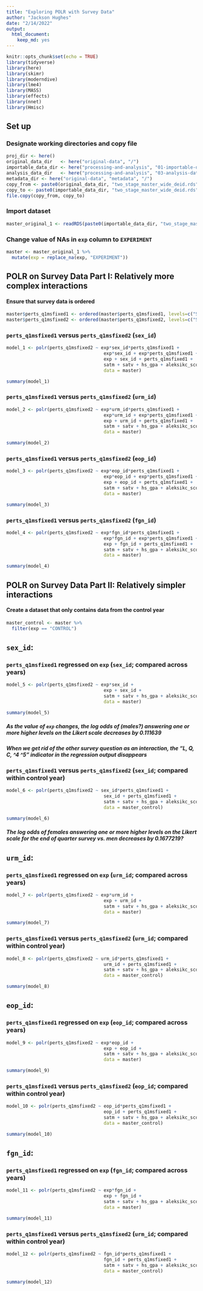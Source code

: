 ```yaml
---
title: "Exploring POLR with Survey Data"
author: "Jackson Hughes"
date: "2/14/2022"
output: 
  html_document:
    keep_md: yes
---
```


```r
knitr::opts_chunk$set(echo = TRUE)
library(tidyverse)
library(here)
library(skimr)
library(moderndive)
library(lme4)
library(MASS)
library(effects)
library(nnet)
library(Hmisc)
```

## Set up

### Designate working directories and copy file

```r
proj_dir <- here()
original_data_dir   <- here("original-data", "/")
importable_data_dir <- here("processing-and-analysis", "01-importable-data", "/")
analysis_data_dir   <- here("processing-and-analysis", "03-analysis-data", "/")
metadata_dir <- here("original-data", "metadata", "/")
copy_from <- paste0(original_data_dir, "two_stage_master_wide_deid.rds")
copy_to <- paste0(importable_data_dir, "two_stage_master_wide_deid.rds")
file.copy(copy_from, copy_to)
```

### Import dataset

```r
master_original_1 <- readRDS(paste0(importable_data_dir, "two_stage_master_wide_deid.rds"))
```

### Change value of NAs in `exp` column to `EXPERIMENT`

```r
master <- master_original_1 %>% 
  mutate(exp = replace_na(exp, "EXPERIMENT"))
```

## POLR on Survey Data Part I: Relatively more complex interactions

#### Ensure that survey data is ordered

```r
master$perts_q1msfixed1 <- ordered(master$perts_q1msfixed1, levels=c("Strongly Disagree", "Disagree", "Somewhat Disagree", "Somewhat Agree", "Agree", "Strongly Agree"))
master$perts_q1msfixed2 <- ordered(master$perts_q1msfixed2, levels=c("Strongly Disagree", "Disagree", "Somewhat Disagree", "Somewhat Agree", "Agree", "Strongly Agree"))
```

### `perts_q1msfixed1` versus `perts_q1msfixed2` (`sex_id`)

```r
model_1 <- polr(perts_q1msfixed2 ~ exp*sex_id*perts_q1msfixed1 +
                                    exp*sex_id + exp*perts_q1msfixed1 + sex_id*perts_q1msfixed1 +
                                    exp + sex_id + perts_q1msfixed1 +
                                    satm + satv + hs_gpa + aleksikc_score,
                                    data = master)

summary(model_1)
```

### `perts_q1msfixed1` versus `perts_q1msfixed2` (`urm_id`)

```r
model_2 <- polr(perts_q1msfixed2 ~ exp*urm_id*perts_q1msfixed1 +
                                    exp*urm_id + exp*perts_q1msfixed1 + urm_id*perts_q1msfixed1 +
                                    exp + urm_id + perts_q1msfixed1 +
                                    satm + satv + hs_gpa + aleksikc_score,
                                    data = master)

summary(model_2)
```

### `perts_q1msfixed1` versus `perts_q1msfixed2` (`eop_id`)

```r
model_3 <- polr(perts_q1msfixed2 ~ exp*eop_id*perts_q1msfixed1 +
                                    exp*eop_id + exp*perts_q1msfixed1 + eop_id*perts_q1msfixed1 +
                                    exp + eop_id + perts_q1msfixed1 +
                                    satm + satv + hs_gpa + aleksikc_score,
                                    data = master)

summary(model_3)
```

### `perts_q1msfixed1` versus `perts_q1msfixed2` (`fgn_id`)

```r
model_4 <- polr(perts_q1msfixed2 ~ exp*fgn_id*perts_q1msfixed1 +
                                    exp*fgn_id + exp*perts_q1msfixed1 + fgn_id*perts_q1msfixed1 +
                                    exp + fgn_id + perts_q1msfixed1 +
                                    satm + satv + hs_gpa + aleksikc_score,
                                    data = master)

summary(model_4)
```

## POLR on Survey Data Part II: Relatively simpler interactions

#### Create a dataset that only contains data from the control year

```r
master_control <- master %>% 
  filter(exp == "CONTROL")
```

## `sex_id`:

### `perts_q1msfixed1` regressed on `exp` (`sex_id`; compared across years)

```r
model_5 <- polr(perts_q1msfixed2 ~ exp*sex_id +
                                    exp + sex_id +
                                    satm + satv + hs_gpa + aleksikc_score,
                                    data = master)

summary(model_5)
```

##### As the value of `exp` changes, the log odds of (males?) answering one or more higher levels on the Likert scale decreases by 0.111639

##### When we get rid of the other survey question as an interaction, the "L, Q, C, \^4 \^5" indicator in the regression output disappears

### `perts_q1msfixed1` versus `perts_q1msfixed2` (`sex_id`; compared within control year)

```r
model_6 <- polr(perts_q1msfixed2 ~ sex_id*perts_q1msfixed1 +
                                    sex_id + perts_q1msfixed1 +
                                    satm + satv + hs_gpa + aleksikc_score,
                                    data = master_control)

summary(model_6)
```

##### The log odds of females answering one or more higher levels on the Likert scale for the end of quarter survey vs. men decreases by 0.1677219?

## `urm_id`:

### `perts_q1msfixed1` regressed on `exp` (`urm_id`; compared across years)

```r
model_7 <- polr(perts_q1msfixed2 ~ exp*urm_id +
                                    exp + urm_id +
                                    satm + satv + hs_gpa + aleksikc_score,
                                    data = master)

summary(model_7)
```

### `perts_q1msfixed1` versus `perts_q1msfixed2` (`urm_id`; compared within control year)

```r
model_8 <- polr(perts_q1msfixed2 ~ urm_id*perts_q1msfixed1 +
                                    urm_id + perts_q1msfixed1 +
                                    satm + satv + hs_gpa + aleksikc_score,
                                    data = master_control)

summary(model_8)
```

## `eop_id`:

### `perts_q1msfixed1` regressed on `exp` (`eop_id`; compared across years)

```r
model_9 <- polr(perts_q1msfixed2 ~ exp*eop_id +
                                    exp + eop_id +
                                    satm + satv + hs_gpa + aleksikc_score,
                                    data = master)

summary(model_9)
```

### `perts_q1msfixed1` versus `perts_q1msfixed2` (`eop_id`; compared within control year)

```r
model_10 <- polr(perts_q1msfixed2 ~ eop_id*perts_q1msfixed1 +
                                    eop_id + perts_q1msfixed1 +
                                    satm + satv + hs_gpa + aleksikc_score,
                                    data = master_control)

summary(model_10)
```

## `fgn_id`:

### `perts_q1msfixed1` regressed on `exp` (`fgn_id`; compared across years)

```r
model_11 <- polr(perts_q1msfixed2 ~ exp*fgn_id +
                                    exp + fgn_id +
                                    satm + satv + hs_gpa + aleksikc_score,
                                    data = master)

summary(model_11)
```

### `perts_q1msfixed1` versus `perts_q1msfixed2` (`urm_id`; compared within control year)

```r
model_12 <- polr(perts_q1msfixed2 ~ fgn_id*perts_q1msfixed1 +
                                    fgn_id + perts_q1msfixed1 +
                                    satm + satv + hs_gpa + aleksikc_score,
                                    data = master_control)

summary(model_12)
```
